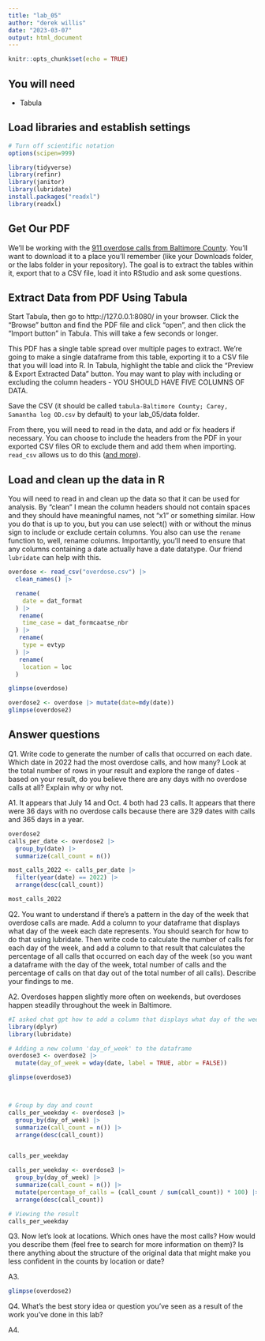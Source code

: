 ```yaml
---
title: "lab_05"
author: "derek willis"
date: "2023-03-07"
output: html_document
---
```


```r
knitr::opts_chunk$set(echo = TRUE)
```

## You will need

- Tabula

## Load libraries and establish settings

```r
# Turn off scientific notation
options(scipen=999)

library(tidyverse)
library(refinr)
library(janitor)
library(lubridate)
install.packages("readxl")
library(readxl)

```

## Get Our PDF

We'll be working with the [911 overdose calls from Baltimore County](https://drive.google.com/file/d/1qkYuojGF_6WKFr5aNQxmewDzcKyOiJFr/view?usp=share_link). You'll want to download it to a place you'll remember (like your Downloads folder, or the labs folder in your repository). The goal is to extract the tables within it, export that to a CSV file, load it into RStudio and ask some questions.

## Extract Data from PDF Using Tabula

Start Tabula, then go to http://127.0.0.1:8080/ in your browser. Click the "Browse" button and find the PDF file and click "open", and then click the "Import button" in Tabula. This will take a few seconds or longer.

This PDF has a single table spread over multiple pages to extract. We're going to make a single dataframe from this table, exporting it to a CSV file that you will load into R. In Tabula, highlight the table and click the "Preview & Export Extracted Data" button. You may want to play with including or excluding the column headers - YOU SHOULD HAVE FIVE COLUMNS OF DATA.

Save the CSV (it should be called `tabula-Baltimore County; Carey, Samantha log OD.csv` by default) to your lab_05/data folder.

From there, you will need to read in the data, and add or fix headers if necessary. You can choose to include the headers from the PDF in your exported CSV files OR to exclude them and add them when importing. `read_csv` allows us to do this ([and more](https://readr.tidyverse.org/reference/read_delim.html)).

## Load and clean up the data in R

You will need to read in and clean up the data so that it can be used for analysis. By "clean" I mean the column headers should not contain spaces and they should have meaningful names, not "x1" or something similar. How you do that is up to you, but you can use select() with or without the minus sign to include or exclude certain columns. You also can use the `rename` function to, well, rename columns. Importantly, you'll need to ensure that any columns containing a date actually have a date datatype. Our friend `lubridate` can help with this.

```r

overdose <- read_csv("overdose.csv") |>
  clean_names() |>

  rename(
    date = dat_format
  ) |>
   rename(
    time_case = dat_formcaatse_nbr
  ) |>
   rename(
    type = evtyp
  ) |>
   rename(
    location = loc
  )

```
```r
glimpse(overdose)
```
```r
overdose2 <- overdose |> mutate(date=mdy(date))
glimpse(overdose2)
```

## Answer questions

Q1. Write code to generate the number of calls that occurred on each date. Which date in 2022 had the most overdose calls, and how many? Look at the total number of rows in your result and explore the range of dates - based on your result, do you believe there are any days with no overdose calls at all? Explain why or why not.

A1. It appears that July 14 and Oct. 4 both had	23 calls. It appears that there were 36 days with no overdose calls because there are 329 dates with calls and 365 days in a year.	

```r

overdose2
calls_per_date <- overdose2 |> 
  group_by(date) |> 
  summarize(call_count = n())

most_calls_2022 <- calls_per_date |> 
  filter(year(date) == 2022) |> 
  arrange(desc(call_count)) 

most_calls_2022
```

Q2. You want to understand if there's a pattern in the day of the week that overdose calls are made. Add a column to your dataframe that displays what day of the week each date represents. You should search for how to do that using lubridate. Then write code to calculate the number of calls for each day of the week, and add a column to that result that calculates the percentage of all calls that occurred on each day of the week (so you want a dataframe with the day of the week, total number of calls and the percentage of calls on that day out of the total number of all calls). Describe your findings to me.

A2. Overdoses happen slightly more often on weekends, but overdoses happen steadily throughout the week in Baltimore.

```r
#I asked chat gpt how to add a column that displays what day of the week each date represents, and how to create the formula for percentage of calls
library(dplyr)
library(lubridate)

# Adding a new column 'day_of_week' to the dataframe
overdose3 <- overdose2 |> 
  mutate(day_of_week = wday(date, label = TRUE, abbr = FALSE))

glimpse(overdose3)




```
```r

# Group by day and count
calls_per_weekday <- overdose3 |> 
  group_by(day_of_week) |> 
  summarize(call_count = n()) |> 
  arrange(desc(call_count))


calls_per_weekday


```


```r
calls_per_weekday <- overdose3 |> 
  group_by(day_of_week) |> 
  summarize(call_count = n()) |> 
  mutate(percentage_of_calls = (call_count / sum(call_count)) * 100) |> 
  arrange(desc(call_count))

# Viewing the result
calls_per_weekday


```

Q3. Now let's look at locations. Which ones have the most calls? How would you describe them (feel free to search for more information on them)? Is there anything about the structure of the original data that might make you less confident in the counts by location or date?

A3. 

```r
glimpse(overdose2)

```

Q4. What's the best story idea or question you've seen as a result of the work you've done in this lab?

A4. 
